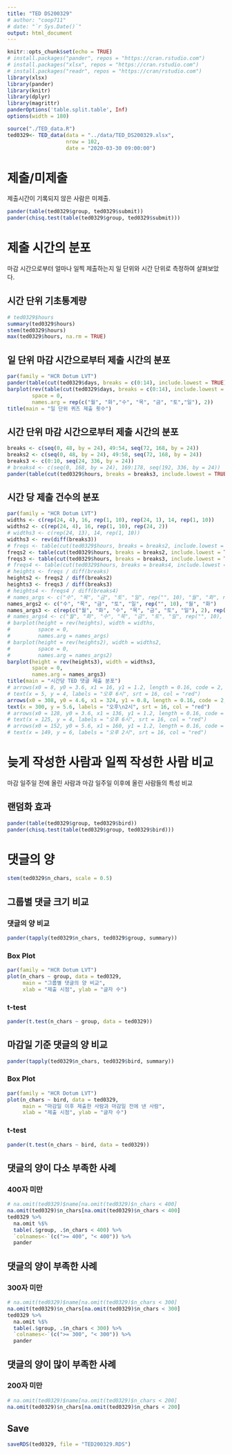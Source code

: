 ```yaml
---
title: "TED DS200329"
# author: "coop711"
# date: "`r Sys.Date()`"
output: html_document
---
```


```r
knitr::opts_chunk$set(echo = TRUE)
# install.packages("pander", repos = "https://cran.rstudio.com")
# install.packages("xlsx", repos = "https://cran.rstudio.com")
# install.packages("readr", repos = "https://cran/rstudio.com")
library(xlsx)
library(pander)
library(knitr)
library(dplyr)
library(magrittr)
panderOptions('table.split.table', Inf)
options(width = 180)
```

<!--
# Data
-->

```r
source("./TED_data.R")
ted0329<- TED_data(data = "../data/TED_DS200329.xlsx", 
                   nrow = 102, 
                   date = "2020-03-30 09:00:00")
```

# 제출/미제출

제출시간이 기록되지 않은 사람은 미제출.

```r
pander(table(ted0329$group, ted0329$submit))
pander(chisq.test(table(ted0329$group, ted0329$submit)))
```

# 제출 시간의 분포

마감 시간으로부터 얼마나 일찍 제출하는지 일 단위와 시간 단위로 측정하여 살펴보았다. 

## 시간 단위 기초통계량

```r
# ted0329$hours
summary(ted0329$hours)
stem(ted0329$hours)
max(ted0329$hours, na.rm = TRUE)
```

## 일 단위 마감 시간으로부터 제출 시간의 분포

```r
par(family = "HCR Dotum LVT")
pander(table(cut(ted0329$days, breaks = c(0:14), include.lowest = TRUE)), caption = "일 단위")
barplot(rev(table(cut(ted0329$days, breaks = c(0:14), include.lowest = TRUE))), 
        space = 0,
        names.arg = rep(c("월", "화","수", "목", "금", "토","일"), 2))
title(main = "일 단위 퀴즈 제출 횟수")
```

## 시간 단위 마감 시간으로부터 제출 시간의 분포

```r
breaks <- c(seq(0, 48, by = 24), 49:54, seq(72, 168, by = 24))
breaks2 <- c(seq(0, 48, by = 24), 49:58, seq(72, 168, by = 24))
breaks3 <- c(0:10, seq(24, 336, by = 24))
# breaks4 <- c(seq(0, 168, by = 24), 169:178, seq(192, 336, by = 24))
pander(table(cut(ted0329$hours, breaks = breaks3, include.lowest = TRUE)), caption = "시간 단위")
```

## 시간 당 제출 건수의 분포

```r
par(family = "HCR Dotum LVT")
widths <- c(rep(24, 4), 16, rep(1, 10), rep(24, 1), 14, rep(1, 10))
widths2 <- c(rep(24, 4), 16, rep(1, 10), rep(24, 2))
# widths3 <- c(rep(24, 13), 14, rep(1, 10))
widths3 <- rev(diff(breaks3))
# freqs <- table(cut(ted0329$hours, breaks = breaks2, include.lowest = TRUE))
freqs2 <- table(cut(ted0329$hours, breaks = breaks2, include.lowest = TRUE))
freqs3 <- table(cut(ted0329$hours, breaks = breaks3, include.lowest = TRUE))
# freqs4 <- table(cut(ted0329$hours, breaks = breaks4, include.lowest = TRUE))
# heights <- freqs / diff(breaks)
heights2 <- freqs2 / diff(breaks2)
heights3 <- freqs3 / diff(breaks3)
# heights4 <- freqs4 / diff(breaks4)
# names_args <- c("수", "목", "금", "토", "일", rep("", 10), "월", "화", rep("", 10))
names_args2 <- c("수", "목", "금", "토", "일", rep("", 10), "월", "화")
names_args3 <- c(rep(c("월", "화", "수", "목", "금", "토", "일"), 2), rep("", 10))
# names_args4 <- c("월", "화", "수", "목", "금", "토", "일", rep("", 10), "월", "화", "수", "목", "금", "토", "일")
# barplot(height = rev(heights), width = widths, 
#         space = 0,
#         names.arg = names_args)
# barplot(height = rev(heights2), width = widths2, 
#         space = 0,
#         names.arg = names_args2)
barplot(height = rev(heights3), width = widths3, 
        space = 0,
        names.arg = names_args3)
title(main = "시간당 TED 댓글 제출 분포")
# arrows(x0 = 8, y0 = 3.6, x1 = 16, y1 = 1.2, length = 0.16, code = 2, col = "red", lwd = 1.5)
# text(x = 5, y = 4, labels = "오후 6시", srt = 16, col = "red")
arrows(x0 = 308, y0 = 4.6, x1 = 324, y1 = 0.8, length = 0.16, code = 2, col = "red", lwd = 1.5)
text(x = 300, y = 5.6, labels = "오후\n2시", srt = 16, col = "red")
# arrows(x0 = 128, y0 = 3.6, x1 = 136, y1 = 1.2, length = 0.16, code = 2, col = "red", lwd = 1.5)
# text(x = 125, y = 4, labels = "오후 6시", srt = 16, col = "red")
# arrows(x0 = 152, y0 = 5.6, x1 = 160, y1 = 1.2, length = 0.16, code = 2, col = "red", lwd = 1.5)
# text(x = 149, y = 6, labels = "오후 2시", srt = 16, col = "red")
```

# 늦게 작성한 사람과 일찍 작성한 사람 비교

마감 일주일 전에 올린 사람과 마감 일주일 이후에 올린 사람들의 특성 비교

## 랜덤화 효과

```r
pander(table(ted0329$group, ted0329$bird))
pander(chisq.test(table(ted0329$group, ted0329$bird)))
```

# 댓글의 양 

```r
stem(ted0329$n_chars, scale = 0.5)
```

## 그룹별 댓글 크기 비교

### 댓글의 양 비교

```r
pander(tapply(ted0329$n_chars, ted0329$group, summary))
```

### Box Plot

```r
par(family = "HCR Dotum LVT")
plot(n_chars ~ group, data = ted0329, 
     main = "그룹별 댓글의 양 비교", 
     xlab = "제출 시점", ylab = "글자 수")
```

### t-test

```r
pander(t.test(n_chars ~ group, data = ted0329))
```

## 마감일 기준 댓글의 양 비교

```r
pander(tapply(ted0329$n_chars, ted0329$bird, summary))
```

### Box Plot

```r
par(family = "HCR Dotum LVT")
plot(n_chars ~ bird, data = ted0329, 
     main = "마감일 이후 제출한 사람과 마감일 전에 낸 사람", 
     xlab = "제출 시점", ylab = "글자 수")
```

### t-test

```r
pander(t.test(n_chars ~ bird, data = ted0329))
```

## 댓글의 양이 다소 부족한 사례

### 400자 미만

```r
# na.omit(ted0329)$name[na.omit(ted0329)$n_chars < 400]
na.omit(ted0329)$n_chars[na.omit(ted0329)$n_chars < 400]
ted0329 %>% 
  na.omit %$%
  table(.$group, .$n_chars < 400) %>%
  `colnames<-`(c(">= 400", "< 400")) %>%
  pander
```  

## 댓글의 양이 부족한 사례

### 300자 미만

```r
# na.omit(ted0329)$name[na.omit(ted0329)$n_chars < 300]
na.omit(ted0329)$n_chars[na.omit(ted0329)$n_chars < 300]
ted0329 %>% 
  na.omit %$%
  table(.$group, .$n_chars < 300) %>%
  `colnames<-`(c(">= 300", "< 300")) %>%
  pander
```

## 댓글의 양이 많이 부족한 사례

### 200자 미만

```r
# na.omit(ted0329)$name[na.omit(ted0329)$n_chars < 200]
na.omit(ted0329)$n_chars[na.omit(ted0329)$n_chars < 200]
```

## Save

```r
saveRDS(ted0329, file = "TED200329.RDS")
```